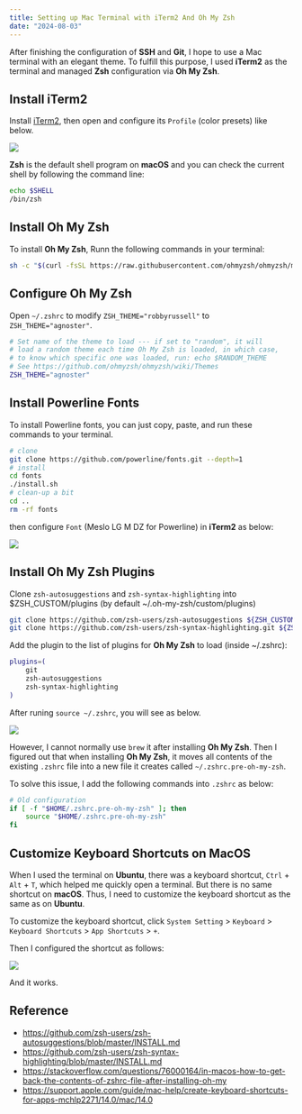 ```yaml
---
title: Setting up Mac Terminal with iTerm2 And Oh My Zsh
date: "2024-08-03"
---
```


After finishing the configuration of **SSH** and **Git**, I hope to use a Mac terminal with an elegant theme.
To fulfill this purpose, I used **iTerm2** as the terminal  and managed **Zsh** configuration via **Oh My Zsh**.

## Install iTerm2

Install [iTerm2](https://ohmyz.sh/#install), then open and configure its `Profile` (color presets) like below.

![](/images/content/setting-up-mac-terminal-with-iterm2-and-oh-my-zsh/iterm2.png)

**Zsh** is the default shell program on **macOS** and you can check the current shell by following the command line:

```bash
echo $SHELL
/bin/zsh
```

## Install Oh My Zsh

To install **Oh My Zsh**, Runn the following commands in your terminal:

```bash
sh -c "$(curl -fsSL https://raw.githubusercontent.com/ohmyzsh/ohmyzsh/master/tools/install.sh)"
```

## Configure Oh My Zsh

Open `~/.zshrc` to modify `ZSH_THEME="robbyrussell"` to `ZSH_THEME="agnoster"`.

```bash
# Set name of the theme to load --- if set to "random", it will
# load a random theme each time Oh My Zsh is loaded, in which case,
# to know which specific one was loaded, run: echo $RANDOM_THEME
# See https://github.com/ohmyzsh/ohmyzsh/wiki/Themes
ZSH_THEME="agnoster"
```

## Install Powerline Fonts

To install Powerline fonts, you can just copy, paste, and run these commands to your terminal.

```bash
# clone
git clone https://github.com/powerline/fonts.git --depth=1
# install
cd fonts
./install.sh
# clean-up a bit
cd ..
rm -rf fonts
```

then configure `Font` (Meslo LG M DZ for Powerline) in **iTerm2** as below:

![](/images/content/setting-up-mac-terminal-with-iterm2-and-oh-my-zsh/fonts.png)

## Install Oh My Zsh Plugins

Clone `zsh-autosuggestions` and `zsh-syntax-highlighting` into $ZSH_CUSTOM/plugins (by default ~/.oh-my-zsh/custom/plugins)

```bash
git clone https://github.com/zsh-users/zsh-autosuggestions ${ZSH_CUSTOM:-~/.oh-my-zsh/custom}/plugins/zsh-autosuggestions
git clone https://github.com/zsh-users/zsh-syntax-highlighting.git ${ZSH_CUSTOM:-~/.oh-my-zsh/custom}/plugins/zsh-syntax-highlighting
```

Add the plugin to the list of plugins for **Oh My Zsh** to load (inside ~/.zshrc):

```bash
plugins=(
    git
    zsh-autosuggestions
    zsh-syntax-highlighting
)
```

After runing `source ~/.zshrc`, you will see as below.

![](/images/content/setting-up-mac-terminal-with-iterm2-and-oh-my-zsh/ohmyzsh.png)

However, I cannot normally use `brew` it after installing **Oh My Zsh**.
Then I figured out that when installing **Oh My Zsh**,
it moves all contents of the existing `.zshrc` file into a new file it creates called `~/.zshrc.pre-oh-my-zsh`.

To solve this issue, I add the following commands into `.zshrc` as below:

```bash
# Old configuration
if [ -f "$HOME/.zshrc.pre-oh-my-zsh" ]; then
    source "$HOME/.zshrc.pre-oh-my-zsh"
fi
```

## Customize Keyboard Shortcuts on MacOS

When I used the terminal on **Ubuntu**, there was a keyboard shortcut, `Ctrl` + `Alt` + `T`, which helped me quickly open a terminal.
But there is no same shortcut on **macOS**. Thus, I need to customize the keyboard shortcut as the same as on **Ubuntu**.

To customize the keyboard shortcut, click `System Setting` > `Keyboard` > `Keyboard Shortcuts` > `App Shortcuts` > `+`.

Then I configured the shortcut as follows:

![](/images/content/customize-keyboard-shortcuts-on-macos/customize.png)

And it works.

## Reference
- https://github.com/zsh-users/zsh-autosuggestions/blob/master/INSTALL.md
- https://github.com/zsh-users/zsh-syntax-highlighting/blob/master/INSTALL.md
- https://stackoverflow.com/questions/76000164/in-macos-how-to-get-back-the-contents-of-zshrc-file-after-installing-oh-my
- https://support.apple.com/guide/mac-help/create-keyboard-shortcuts-for-apps-mchlp2271/14.0/mac/14.0
